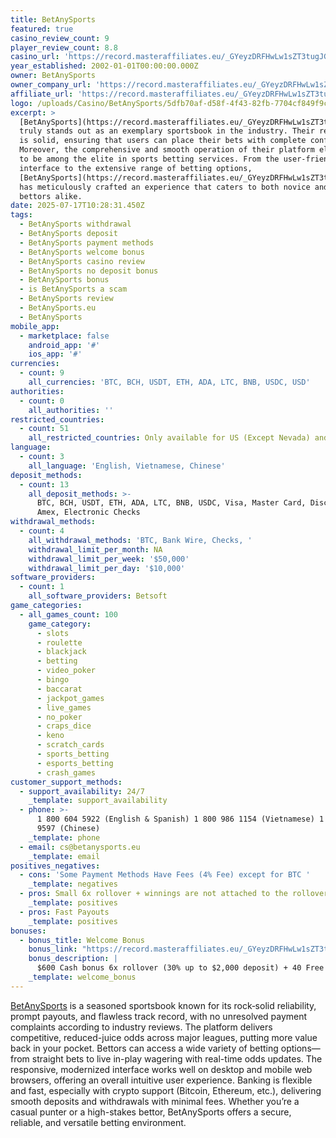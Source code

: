 ```yaml
---
title: BetAnySports
featured: true
casino_review_count: 9
player_review_count: 8.8
casino_url: 'https://record.masteraffiliates.eu/_GYeyzDRFHwLw1sZT3tugJGNd7ZgqdRLk/1/'
year_established: 2002-01-01T00:00:00.000Z
owner: BetAnySports
owner_company_url: 'https://record.masteraffiliates.eu/_GYeyzDRFHwLw1sZT3tugJGNd7ZgqdRLk/1/'
affiliate_url: 'https://record.masteraffiliates.eu/_GYeyzDRFHwLw1sZT3tugJGNd7ZgqdRLk/1/'
logo: /uploads/Casino/BetAnySports/5dfb70af-d58f-4f43-82fb-7704cf849f9c.png
excerpt: >
  [BetAnySports](https://record.masteraffiliates.eu/_GYeyzDRFHwLw1sZT3tugJGNd7ZgqdRLk/1/%09%09)
  truly stands out as an exemplary sportsbook in the industry. Their reliability
  is solid, ensuring that users can place their bets with complete confidence.
  Moreover, the comprehensive and smooth operation of their platform elevates it
  to be among the elite in sports betting services. From the user‑friendly
  interface to the extensive range of betting options,
  [BetAnySports](https://record.masteraffiliates.eu/_GYeyzDRFHwLw1sZT3tugJGNd7ZgqdRLk/1/%09%09)
  has meticulously crafted an experience that caters to both novice and seasoned
  bettors alike.
date: 2025-07-17T10:28:31.450Z
tags:
  - BetAnySports withdrawal
  - BetAnySports deposit
  - BetAnySports payment methods
  - BetAnySports welcome bonus
  - BetAnySports casino review
  - BetAnySports no deposit bonus
  - BetAnySports bonus
  - is BetAnySports a scam
  - BetAnySports review
  - BetAnySports.eu
  - BetAnySports
mobile_app:
  - marketplace: false
    android_app: '#'
    ios_app: '#'
currencies:
  - count: 9
    all_currencies: 'BTC, BCH, USDT, ETH, ADA, LTC, BNB, USDC, USD'
authorities:
  - count: 0
    all_authorities: ''
restricted_countries:
  - count: 51
    all_restricted_countries: Only available for US (Except Nevada) and Canada (Except Ontario)
language:
  - count: 3
    all_language: 'English, Vietnamese, Chinese'
deposit_methods:
  - count: 13
    all_deposit_methods: >-
      BTC, BCH, USDT, ETH, ADA, LTC, BNB, USDC, Visa, Master Card, Discovery,
      Amex, Electronic Checks
withdrawal_methods:
  - count: 4
    all_withdrawal_methods: 'BTC, Bank Wire, Checks, '
    withdrawal_limit_per_month: NA
    withdrawal_limit_per_week: '$50,000'
    withdrawal_limit_per_day: '$10,000'
software_providers:
  - count: 1
    all_software_providers: Betsoft
game_categories:
  - all_games_count: 100
    game_category:
      - slots
      - roulette
      - blackjack
      - betting
      - video_poker
      - bingo
      - baccarat
      - jackpot_games
      - live_games
      - no_poker
      - craps_dice
      - keno
      - scratch_cards
      - sports_betting
      - esports_betting
      - crash_games
customer_support_methods:
  - support_availability: 24/7
    _template: support_availability
  - phone: >-
      1 800 604 5922 (English & Spanish) 1 800 986 1154 (Vietnamese) 1 800 604
      9597 (Chinese)
    _template: phone
  - email: cs@betanysports.eu
    _template: email
positives_negatives:
  - cons: 'Some Payment Methods Have Fees (4% Fee) except for BTC '
    _template: negatives
  - pros: Small 6x rollover + winnings are not attached to the rollover
    _template: positives
  - pros: Fast Payouts
    _template: positives
bonuses:
  - bonus_title: Welcome Bonus
    bonus_link: "https://record.masteraffiliates.eu/_GYeyzDRFHwLw1sZT3tugJGNd7ZgqdRLk/1/\t\t"
    bonus_description: |
      $600 Cash bonus 6x rollover (30% up to $2,000 deposit) + 40 Free Spins.
    _template: welcome_bonus
---
```


[BetAnySports](https://record.masteraffiliates.eu/_GYeyzDRFHwLw1sZT3tugJGNd7ZgqdRLk/1/%09%09) is a seasoned sportsbook known for its rock‑solid reliability, prompt payouts, and flawless track record, with no unresolved payment complaints according to industry reviews. The platform delivers competitive, reduced-juice odds across major leagues, putting more value back in your pocket.  Bettors can access a wide variety of betting options—from straight bets to live in-play wagering with real-time odds updates. The responsive, modernized interface works well on desktop and mobile web browsers, offering an overall intuitive user experience. Banking is flexible and fast, especially with crypto support (Bitcoin, Ethereum, etc.), delivering smooth deposits and withdrawals with minimal fees. Whether you’re a casual punter or a high-stakes bettor, BetAnySports offers a secure, reliable, and versatile betting environment.
